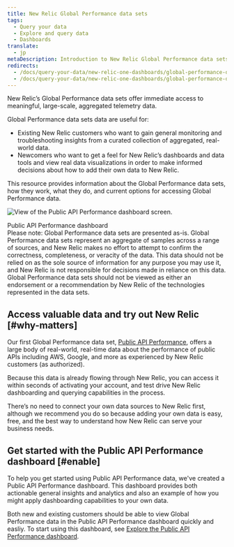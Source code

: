 ```yaml
---
title: New Relic Global Performance data sets
tags:
  - Query your data
  - Explore and query data
  - Dashboards
translate:
  - jp
metaDescription: Introduction to New Relic Global Performance data sets.
redirects:
  - /docs/query-your-data/new-relic-one-dashboards/global-performance-dataset/new-relic-global-performance-dataset
  - /docs/query-your-data/new-relic-one-dashboards/global-performance-dataset/new-relic-global-performance-data-sets
---
```



New Relic’s Global Performance data sets offer immediate access to meaningful, large-scale, aggregated telemetry data.

Global Performance data sets data are useful for:

* Existing New Relic customers who want to gain general monitoring and troubleshooting insights from a curated collection of aggregated, real-world data.
* Newcomers who want to get a feel for New Relic’s dashboards and data tools and view real data visualizations in order to make informed decisions about how to add their own data to New Relic.

This resource provides information about the Global Performance data sets, how they work, what they do, and current options for accessing Global Performance data.

<img
  title="Public API Performance dashboard"
  alt="View of the Public API Performance dashboard screen.  "
  src={publicApiPerformanceDashForGpd}
/>

<figcaption>
  Public API Performance dashboard
</figcaption>

<Callout variant="important">
  Please note: Global Performance data sets are presented as-is. Global Performance data sets represent an aggregate of samples across a range of sources, and New Relic makes no effort to attempt to confirm the correctness, completeness, or veracity of the data. This data should not be relied on as the sole source of information for any purpose you may use it, and New Relic is not responsible for decisions made in reliance on this data. Global Performance data sets should not be viewed as either an endorsement or a recommendation by New Relic of the technologies represented in the data sets.
</Callout>

## Access valuable data and try out New Relic [#why-matters]

Our first Global Performance data set, [Public API Performance](/docs/query-your-data/new-relic-one-dashboards/global-performance-dataset/enable-public-api-performance-dashboard), offers a large body of real-world, real-time data about the performance of public APIs including AWS, Google, and more as experienced by New Relic customers (as authorized).

Because this data is already flowing through New Relic, you can access it within seconds of activating your account, and test drive New Relic dashboarding and querying capabilities in the process.

There’s no need to connect your own data sources to New Relic first, although we recommend you do so because adding your own data is easy, free, and the best way to understand how New Relic can serve your business needs.

## Get started with the Public API Performance dashboard [#enable]

To help you get started using Public API Performance data, we've created a Public API Performance dashboard. This dashboard provides both actionable general insights and analytics and also an example of how you might apply dashboarding capabilities to your own data.

Both new and existing customers should be able to view Global Performance data in the Public API Performance dashboard quickly and easliy. To start using this dashboard, see [Explore the Public API Performance dashboard](/docs/query-your-data/new-relic-one-dashboards/global-performance-dataset/enable-public-api-performance-dashboard).
